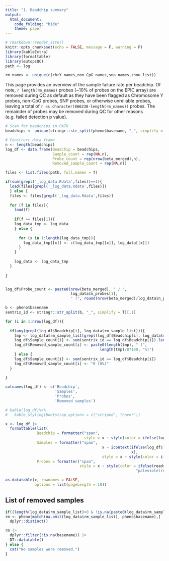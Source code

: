 ```yaml
---
title: "1. Beadchip summary"
output:
  html_document:
    code_folding: "hide"
    theme: paper
---
```


```r
# rmarkdown::render_site()
knitr::opts_chunk$set(echo = FALSE, message = F, warning = F)
library(kableExtra)
library(formattable)
library(eutopsQC)
path <- log

rm_names <- unique(c(chrY_names,non_CpG_names,snp_names,zhou_list))
```

This page provides an overview of the sample failure rate per beadchip. Of note, `r length(rm_names)` probes (~10% of probes on the EPIC array) are removed during QC as default as they have been flagged as Chromosome Y probes, non-CpG probes, SNP probes, or otherwise unreliable probes, leaving a total of `r as.character(866238-length(rm_names))` probes. The remainder of probes may be removed during QC for other reasons (e.g. failed detection p value).

```r
# Scan for beadchips in PATH
beadchips <- unique(stringr::str_split(pheno$basename, "_", simplify = T)[,1])

# Construct data frame
n <- length(beadchips)
log_df <- data.frame(Beadchip = beadchips,
                     Sample_count = rep(NA,n),
                     Probe_count = rep(nrow(beta_merged),n),
                     Removed_sample_count = rep(NA,n))

files <- list.files(path, full.names = T)

if(sum(grepl('_log_data.Rdata',files))==1){
  load(files[grepl('_log_data.Rdata',files)])
  } else {
  files <- files[grepl('_log_data.Rdata',files)]
  
  for (f in files){
    load(f)
    
    if(f == files[1]){
    log_data_tmp <- log_data
    } else {
      
      for (x in 1:length(log_data_tmp)){
        log_data_tmp[[x]] <- c(log_data_tmp[[x]], log_data[[x]])
      }
    }
    
    log_data <- log_data_tmp
  }
  
}


log_df$Probe_count <- paste0(nrow(beta_merged), " / ",
                             log_data$n_probes[1],
                             " (", round(nrow(beta_merged)/log_data$n_probes[1]*100, 1), "%)")

b <- pheno$basename
sentrix_id <- stringr::str_split(b, "_", simplify = T)[,1]

for (i in 1:nrow(log_df)){
  
  if(any(grepl(log_df$Beadchip[i], log_data$rm_sample_list))){
    tmp <- log_data$rm_sample_list[grepl(log_df$Beadchip[i], log_data$rm_sample_list)]
    log_df$Sample_count[i] <- sum(sentrix_id == log_df$Beadchip[i])-length(tmp)
    log_df$Removed_sample_count[i] <- paste0(length(tmp), " (",
                                          length(tmp)/8*100, "%)")
    } else {
    log_df$Sample_count[i] <- sum(sentrix_id == log_df$Beadchip[i])
    log_df$Removed_sample_count[i] <- "0 (0%)"
  }
  
}

colnames(log_df) <- c('Beadchip',
                      'Samples',
                      'Probes',
                      'Removed samples')

# kable(log_df)%>%
#   kable_styling(bootstrap_options = c("striped", "hover"))

x <- log_df |>
  formattable(list(
              Beadchip = formatter("span",
                                   style = x ~ style(color = ifelse(log_df$`Removed samples` == "0 (0%)", "seagreen", "palevioletred"))),
              Samples = formatter("span",
                                           x ~ icontext(ifelse(log_df$`Removed samples` == "0 (0%)", "ok", "remove"),
                                                        x),
                                           style = x ~ style(color = ifelse(log_df$`Removed samples` == "0 (0%)", "seagreen", "palevioletred"))),
              Probes = formatter("span",
                                 style = x ~ style(color = ifelse(readr::parse_number(stringr::str_extract_all(log_df$Probes, "\\([^()]+\\)")[[1]]) > 80, "seagreen",
                                                          "palevioletred")))))

as.datatable(x, rownames = FALSE,
             options = list(pageLength = 10))
```

## List of removed samples

```r
if((length(log_data$rm_sample_list)>0 & !is.na(paste0(log_data$rm_sample_list, collapse = ",")))){
rm <- pheno[match(na.omit(log_data$rm_sample_list), pheno$basename),] |> 
  dplyr::distinct()

rm |> 
  dplyr::filter(!is.na(basename)) |> 
  DT::datatable()
} else {
  cat("No samples were removed.")
}
```


